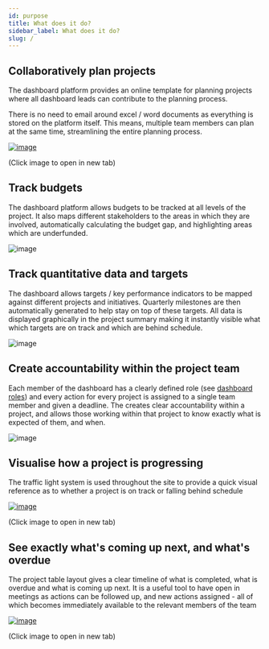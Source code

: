 ```yaml
---
id: purpose
title: What does it do?
sidebar_label: What does it do?
slug: /
---
```



## Collaboratively plan projects

The dashboard platform provides an online template for planning projects where
all dashboard leads can contribute to the planning process.

There is no need to email around excel / word documents as everything is stored
on the platform itself. This means, multiple team members can plan at the same time,
streamlining the entire planning process.


<div style={{textAlign: 'center'}}>

  [![image](assets/intervention-planning.png)](assets/intervention-planning.png)

  (Click image to open in new tab)

</div>


## Track budgets

The dashboard platform allows budgets to be tracked at all levels of the project. It also
maps different stakeholders to the areas in which they are involved, automatically calculating
the budget gap, and highlighting areas which are underfunded.


<div style={{textAlign: 'center'}}>

  ![image](assets/funding.png)

</div>


## Track quantitative data and targets

The dashboard allows targets / key performance indicators to be mapped against
different projects and initiatives. Quarterly milestones
are then automatically generated to help stay on top of these targets. All data is displayed
graphically in the project summary making it instantly visible what which targets are
on track and which are behind schedule.


<div style={{textAlign: 'center'}}>

  ![image](assets/target.png)

</div>



## Create accountability within the project team

Each member of the dashboard has a clearly defined role (see [dashboard roles](dashboard-roles))
and every action for every project is assigned to a single team member and given a deadline.
The creates clear accountability within a project, and allows those working within that project to know
exactly what is expected of them, and when.


<div style={{textAlign: 'center'}}>

  ![image](assets/task.png)

</div>


## Visualise how a project is progressing

The traffic light system is used throughout the site to provide a quick visual reference
as to whether a project is on track or falling behind schedule


<div style={{textAlign: 'center'}}>

  [![image](assets/tracker-overview.png)](assets/tracker-overview.png)

  (Click image to open in new tab)

</div>


## See exactly what's coming up next, and what's overdue

The project table layout gives a clear timeline of what is completed, what is overdue and
what is coming up next. It is a useful tool to have open in meetings as actions can
be followed up, and new actions assigned - all of which becomes immediately available
to the relevant members of the team


<div style={{textAlign: 'center'}}>

  [![image](assets/tracker-table.png)](assets/tracker-table.png)

  (Click image to open in new tab)

</div>